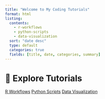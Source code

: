 ```yaml
---
title: "Welcome to My Coding Tutorials"
format: html
listing:
  contents:
    - r-workflows
    - python-scripts
    - data-visualization
  sort: "date desc"
  type: default
  categories: true
  fields: [title, date, categories, summary]
---
```


# 🚀 Explore Tutorials

<div class="container text-center mt-4">
  <a class="btn btn-primary btn-lg m-3 custom-btn" href="r-workflows/index.html">R Workflows</a>
  <a class="btn btn-success btn-lg m-3 custom-btn" href="python-scripts/index.html">Python Scripts</a>
  <a class="btn btn-warning btn-lg m-3 custom-btn" href="data-visualization/index.html">Data Visualization</a>
</div>
